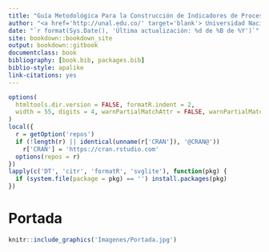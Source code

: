 ```yaml
--- 
title: "Guía Metodológica Para la Construcción de Indicadores de Procesos"
author: "<a href='http://unal.edu.co/' target='blank'> Universidad Nacional de Colombia</a> </br> </br>  <a href= 'http://estadisticas.unal.edu.co/' target='blank'> Oficina Nacional de Estadística</a> </br> <a href= 'http://siga.unal.edu.co/index.php/siga' target='blank'> Sistema Integrado de Gestión Académica Administrativa y Ambiental - SIGA</a></br>"
date: "`r format(Sys.Date(), 'Última actualización: %d de %B de %Y')`"
site: bookdown::bookdown_site
output: bookdown::gitbook
documentclass: book
bibliography: [book.bib, packages.bib]
biblio-style: apalike
link-citations: yes
---
```


```r
options(
  htmltools.dir.version = FALSE, formatR.indent = 2,
  width = 55, digits = 4, warnPartialMatchAttr = FALSE, warnPartialMatchDollar = FALSE
)
local({
  r = getOption('repos')
  if (!length(r) || identical(unname(r['CRAN']), '@CRAN@'))
    r['CRAN'] = 'https://cran.rstudio.com' 
  options(repos = r)
})
lapply(c('DT', 'citr', 'formatR', 'svglite'), function(pkg) {
  if (system.file(package = pkg) == '') install.packages(pkg)
})
```

# Portada {-}

```r
knitr::include_graphics('Imagenes/Portada.jpg')
```